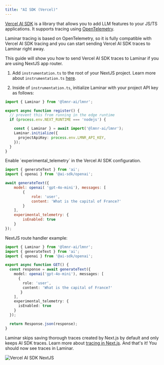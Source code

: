 ```yaml
---
title: "AI SDK (Vercel)"
---
```



[Vercel AI SDK](https://sdk.vercel.ai/docs/introduction) is a library that allows you to add LLM features to your JS/TS applications. It supports tracing using [OpenTelemetry](https://opentelemetry.io/). 

Laminar tracing is based on OpenTelemetry, so it is fully compatible with Vercel AI SDK tracing and you can start sending Vercel AI SDK traces to Laminar right away.

This guide will show you how to send Vercel AI SDK traces to Laminar if you are using NextJS app router.

<Steps>
<Step title="Initialize Laminar">

1. Add `instrumentation.ts` to the root of your NextJS project. Learn more about `instrumentation.ts` [here](https://nextjs.org/docs/app/building-your-application/optimizing/instrumentation).

2. Inside of `instrumentation.ts`, initialize Laminar with your project API key as follows:
```typescript instrumentations.ts
import { Laminar } from '@lmnr-ai/lmnr';

export async function register() {
  // prevent this from running in the edge runtime
  if (process.env.NEXT_RUNTIME === 'nodejs') {

    const { Laminar } = await import('@lmnr-ai/lmnr');
    Laminar.initialize({
      projectApiKey: process.env.LMNR_API_KEY,
    });
  }
}
```
</Step>
<Step title="Enable Vercel AI SDK tracing">
Enable `experimental_telemetry` in the Vercel AI SDK configuration.

```javascript Generate text {11-13}
import { generateText } from 'ai';
import { openai } from '@ai-sdk/openai';

await generateText({
    model: openai( 'gpt-4o-mini'), messages: [
        {
            role: 'user',
            content: 'What is the capital of France?'
        }
    ],
    experimental_telemetry: {
        isEnabled: true
    }
});
```
</Step>
<Step title="NextJS">
NextJS route handler example:

```typescript NextJS
import { Laminar } from '@lmnr-ai/lmnr';
import { generateText } from 'ai';
import { openai } from '@ai-sdk/openai';

export async function GET() {
  const response = await generateText({
    model: openai('gpt-4o-mini'), messages: [
      {
        role: 'user',
        content: 'What is the capital of France?'
       }
    ],
    experimental_telemetry: {
      isEnabled: true
    }
  });

  return Response.json(response);
}
```

Laminar skips saving thorough traces created by Next.js by default and only keeps AI SDK traces.
Learn more about [tracing in Next.js](/tracing/integrations/nextjs).
</Step>
<Step title="Results">
And that's it! You should now see traces in Laminar.

<div style={{ border: '1px solid #2B2B30', borderRadius: '8px', overflow: 'hidden' }}>
<img src="/images/traces/vercel-ai-sdk-example.png" alt="Vercel AI SDK NextJS" style={{ margin: '0px' }}/>
</div>
</Step>
</Steps>
